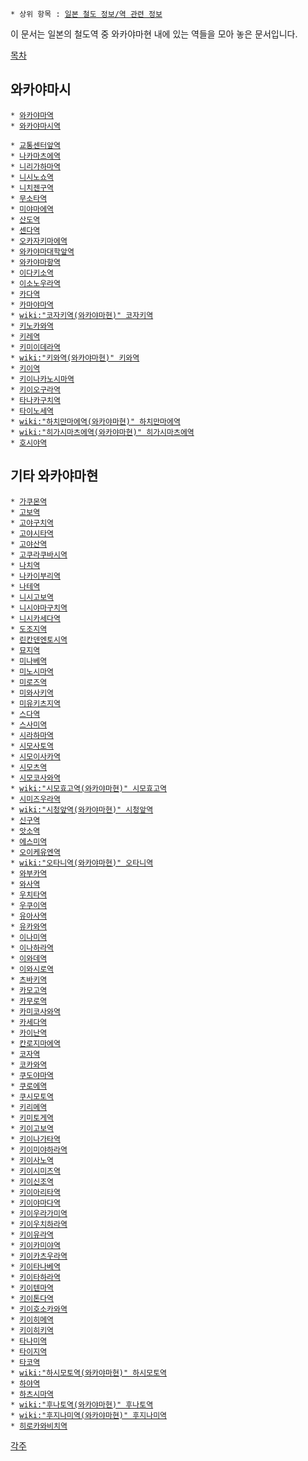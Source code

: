  * 상위 항목 : [[일본 철도 정보/역 관련 정보]]

이 문서는 일본의 철도역 중 와카야마현 내에 있는 역들을 모아 놓은 문서입니다.

[[목차]]
== 와카야마시 ==
 * [[와카야마역]]
 * [[와카야마시역]]

 * [[교통센터앞역]]
 * [[나카마츠에역]]
 * [[니리가하마역]]
 * [[니시노쇼역]]
 * [[니치젠구역]]
 * [[무소타역]]
 * [[미야마에역]]
 * [[산도역]]
 * [[센다역]]
 * [[오카자키마에역]]
 * [[와카야마대학앞역]]
 * [[와카야마항역]]
 * [[이다키소역]]
 * [[이소노우라역]]
 * [[카다역]]
 * [[카마야마역]]
 * [[wiki:"코자키역(와카야마현)" 코자키역]]
 * [[키노카와역]]
 * [[키레역]]
 * [[키미이데라역]]
 * [[wiki:"키와역(와카야마현)" 키와역]]
 * [[키이역]]
 * [[키이나카노시마역]]
 * [[키이오구라역]]
 * [[타나카구치역]]
 * [[타이노세역]]
 * [[wiki:"하치만마에역(와카야마현)" 하치만마에역]]
 * [[wiki:"히가시마츠에역(와카야마현)" 히가시마츠에역]]
 * [[호시야역]]

== 기타 와카야마현 ==
 * [[가쿠몬역]]
 * [[고보역]]
 * [[고야구치역]]
 * [[고야시타역]]
 * [[고야산역]]
 * [[고쿠라쿠바시역]]
 * [[나치역]]
 * [[나카이부리역]]
 * [[나테역]]
 * [[니시고보역]]
 * [[니시야마구치역]]
 * [[니시카세다역]]
 * [[도조지역]]
 * [[린칸덴엔토시역]]
 * [[묘지역]]
 * [[미나베역]]
 * [[미노시마역]]
 * [[미로즈역]]
 * [[미와사키역]]
 * [[미유키츠지역]]
 * [[스다역]]
 * [[스사미역]]
 * [[시라하마역]]
 * [[시모사토역]]
 * [[시모이사카역]]
 * [[시모츠역]]
 * [[시모코사와역]]
 * [[wiki:"시모효고역(와카야마현)" 시모효고역]]
 * [[시미즈우라역]]
 * [[wiki:"시청앞역(와카야마현)" 시청앞역]]
 * [[신구역]]
 * [[앗소역]]
 * [[에스미역]]
 * [[오이케유엔역]]
 * [[wiki:"오타니역(와카야마현)" 오타니역]]
 * [[와부카역]]
 * [[와사역]]
 * [[우치타역]]
 * [[우쿠이역]]
 * [[유아사역]]
 * [[유카와역]]
 * [[이나미역]]
 * [[이나하라역]]
 * [[이와데역]]
 * [[이와시로역]]
 * [[츠바키역]]
 * [[카모고역]]
 * [[카무로역]]
 * [[카미코사와역]]
 * [[카세다역]]
 * [[카이난역]]
 * [[칸로지마에역]]
 * [[코자역]]
 * [[코카와역]]
 * [[쿠도야마역]]
 * [[쿠로에역]]
 * [[쿠시모토역]]
 * [[키리메역]]
 * [[키미토게역]]
 * [[키이고보역]]
 * [[키이나가타역]]
 * [[키이미야하라역]]
 * [[키이사노역]]
 * [[키이시미즈역]]
 * [[키이신조역]]
 * [[키이아리타역]]
 * [[키이야마다역]]
 * [[키이우라가미역]]
 * [[키이우치하라역]]
 * [[키이유라역]]
 * [[키이카미야역]]
 * [[키이카츠우라역]]
 * [[키이타나베역]]
 * [[키이타하라역]]
 * [[키이텐마역]]
 * [[키이톤다역]]
 * [[키이호소카와역]]
 * [[키이히메역]]
 * [[키이히키역]]
 * [[타나미역]]
 * [[타이지역]]
 * [[타코역]]
 * [[wiki:"하시모토역(와카야마현)" 하시모토역]]
 * [[하야역]]
 * [[하츠시마역]]
 * [[wiki:"후나토역(와카야마현)" 후나토역]]
 * [[wiki:"후지나미역(와카야마현)" 후지나미역]]
 * [[히로카와비치역]]

[[각주]]
